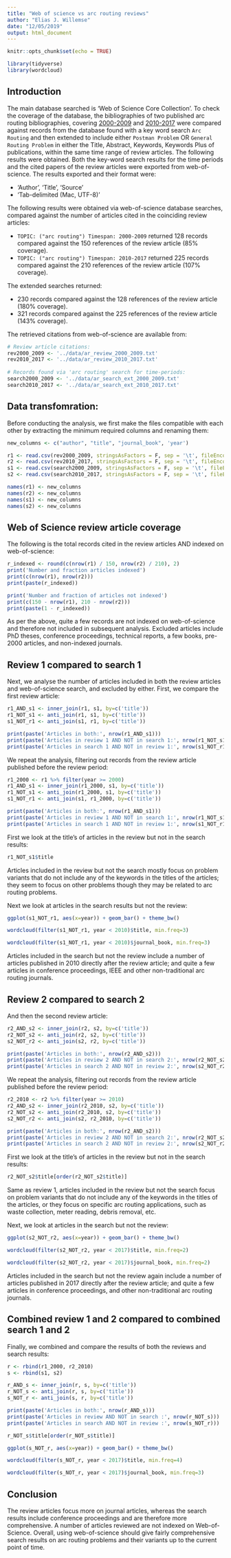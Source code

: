```yaml
---
title: "Web of science vs arc routing reviews"
author: "Elias J. Willemse"
date: "12/05/2019"
output: html_document
---
```


```r
knitr::opts_chunk$set(echo = TRUE)
```

```r
library(tidyverse)
library(wordcloud)
```

## Introduction

The main database searched is 'Web of Science Core Collection'. To check the coverage of the database, the bibliographies of two published arc routing bibliographies, covering [2000-2009](https://doi.org/10.1002/net.20347) and [2010-2017](https://doi.org/10.1002/net.21762) were compared against records from the database found with a key word search `Arc Routing` and then extended to include either `Postman Problem` OR `General Routing Problem` in either the Title, Abstract, Keywords, Keywords Plus of publications, within the same time range of review articles. The following results were obtained. Both the key-word search results for the time periods and the cited papers of the review articles were exported from web-of-science. The results exported and their format were:

* 'Author', 'Title', 'Source'
* 'Tab-delimited (Mac, UTF-8)'

The following results were obtained via web-of-science database searches, compared against the number of articles cited in the coinciding review articles:

* `TOPIC: ("arc routing") Timespan: 2000-2009` returned 128 records compared against the 150 references of the review article (85% coverage).
* `TOPIC: ("arc routing") Timespan: 2010-2017` returned 225 records compared against the 210 references of the review article (107% coverage).

The extended searches returned:

* 230 records compared against the 128 references of the review article (180% coverage).
* 321 records compared against the 225 references of the review article (143% coverage).


The retrieved citations from web-of-science are available from:

```r
# Review article citations:
rev2000_2009 <- '../data/ar_review_2000_2009.txt'
rev2010_2017 <- '../data/ar_review_2010_2017.txt' 
  
# Records found via 'arc routing' search for time-periods:
search2000_2009 <- '../data/ar_search_ext_2000_2009.txt'
search2010_2017 <- '../data/ar_search_ext_2010_2017.txt'
```

## Data transfomration:

Before conducting the analysis, we first make the files compatible with each other by extracting the minimum required columns and renaming them:

```r
new_columns <- c("author", "title", "journal_book", 'year')

r1 <- read.csv(rev2000_2009, stringsAsFactors = F, sep = '\t', fileEncoding="UTF-8", row.names=NULL)[,c(2, 10, 18, 35)]
r2 <- read.csv(rev2010_2017, stringsAsFactors = F, sep = '\t', fileEncoding="UTF-8", row.names=NULL)[,c(2, 10, 18, 35)]
s1 <- read.csv(search2000_2009, stringsAsFactors = F, sep = '\t', fileEncoding="UTF-8", row.names=NULL)[,c(2, 9, 10, 45)]
s2 <- read.csv(search2010_2017, stringsAsFactors = F, sep = '\t', fileEncoding="UTF-8", row.names=NULL)[,c(2, 9, 10, 45)]

names(r1) <- new_columns
names(r2) <- new_columns
names(s1) <- new_columns
names(s2) <- new_columns 
```

## Web of Science review article coverage

The following is the total records cited in the review articles AND indexed on web-of-science:

```r
r_indexed <- round(c(nrow(r1) / 150, nrow(r2) / 210), 2)
print('Number and fraction articles indexed')
print(c(nrow(r1), nrow(r2)))
print(paste(r_indexed))

print('Number and fraction of articles not indexed')
print(c(150 - nrow(r1), 210 - nrow(r2)))
print(paste(1 - r_indexed))
```

As per the above, quite a few records are not indexed on web-of-science and therefore not included in subsequent analysis. Excluded articles include PhD theses, conference proceedings, technical reports, a few books, pre-2000 articles, and non-indexed journals.

## Review 1 compared to search 1

Next, we analyse the number of articles included in both the review articles and web-of-science search, and excluded by either. First, we compare the first review article:

```r
r1_AND_s1 <- inner_join(r1, s1, by=c('title'))
r1_NOT_s1 <- anti_join(r1, s1, by=c('title'))
s1_NOT_r1 <- anti_join(s1, r1, by=c('title'))

print(paste('Articles in both:', nrow(r1_AND_s1)))
print(paste('Articles in review 1 AND NOT in search 1:', nrow(r1_NOT_s1)))
print(paste('Articles in search 1 AND NOT in review 1:', nrow(s1_NOT_r1)))
```

We repeat the analysis, filtering out records from the review article published before the review period:

```r
r1_2000 <- r1 %>% filter(year >= 2000)
r1_AND_s1 <- inner_join(r1_2000, s1, by=c('title'))
r1_NOT_s1 <- anti_join(r1_2000, s1, by=c('title'))
s1_NOT_r1 <- anti_join(s1, r1_2000, by=c('title'))

print(paste('Articles in both:', nrow(r1_AND_s1)))
print(paste('Articles in review 1 AND NOT in search 1:', nrow(r1_NOT_s1)))
print(paste('Articles in search 1 AND NOT in review 1:', nrow(s1_NOT_r1)))
```

First we look at the title's of articles in the review but not in the search results:

```r
r1_NOT_s1$title
```

Articles included in the review but not the search mostly focus on problem variants that do not include any of the keywords in the titles of the articles; they seem to focus on other problems though they may be related to arc routing problems.

Next we look at articles in the search results but not the review:

```r
ggplot(s1_NOT_r1, aes(x=year)) + geom_bar() + theme_bw()
```

```r
wordcloud(filter(s1_NOT_r1, year < 2010)$title, min.freq=3)
```

```r
wordcloud(filter(s1_NOT_r1, year < 2010)$journal_book, min.freq=3)
```

Articles included in the search but not the review include a number of articles published in 2010 directly after the review article; and quite a few articles in conference proceedings, IEEE and other non-traditional arc routing journals.

## Review 2 compared to search 2

And then the second review article:

```r
r2_AND_s2 <- inner_join(r2, s2, by=c('title'))
r2_NOT_s2 <- anti_join(r2, s2, by=c('title'))
s2_NOT_r2 <- anti_join(s2, r2, by=c('title'))

print(paste('Articles in both:', nrow(r2_AND_s2)))
print(paste('Articles in review 2 AND NOT in search 2:', nrow(r2_NOT_s2)))
print(paste('Articles in search 2 AND NOT in review 2:', nrow(s2_NOT_r2)))
```

We repeat the analysis, filtering out records from the review article published before the review period:

```r
r2_2010 <- r2 %>% filter(year >= 2010)
r2_AND_s2 <- inner_join(r2_2010, s2, by=c('title'))
r2_NOT_s2 <- anti_join(r2_2010, s2, by=c('title'))
s2_NOT_r2 <- anti_join(s2, r2_2010, by=c('title'))

print(paste('Articles in both:', nrow(r2_AND_s2)))
print(paste('Articles in review 2 AND NOT in search 2:', nrow(r2_NOT_s2)))
print(paste('Articles in search 2 AND NOT in review 2:', nrow(s2_NOT_r2)))
```

First we look at the title's of articles in the review but not in the search results:

```r
r2_NOT_s2$title[order(r2_NOT_s2$title)]
```

Same as review 1, articles included in the review but not the search focus on problem variants that do not include any of the keywords in the titles of the articles, or they focus on specific arc routing applications, such as waste collection, meter reading, debris removal, etc.

Next, we look at articles in the search but not the review:

```r
ggplot(s2_NOT_r2, aes(x=year)) + geom_bar() + theme_bw()
```

```r
wordcloud(filter(s2_NOT_r2, year < 2017)$title, min.freq=2)
```

```r
wordcloud(filter(s2_NOT_r2, year < 2017)$journal_book, min.freq=2)
```

Articles included in the search but not the review again include a number of articles published in 2017 directly after the review article; and quite a few articles in conference proceedings, and other non-traditional arc routing journals.

## Combined review 1 and 2 compared to combined search 1 and 2

Finally, we combined and compare the results of both the reviews and search results:

```r
r <- rbind(r1_2000, r2_2010)
s <- rbind(s1, s2)

r_AND_s <- inner_join(r, s, by=c('title'))
r_NOT_s <- anti_join(r, s, by=c('title'))
s_NOT_r <- anti_join(s, r, by=c('title'))

print(paste('Articles in both:', nrow(r_AND_s)))
print(paste('Articles in review AND NOT in search :', nrow(r_NOT_s)))
print(paste('Articles in search AND NOT in review :', nrow(s_NOT_r)))
```

```r
r_NOT_s$title[order(r_NOT_s$title)]
```

```r
ggplot(s_NOT_r, aes(x=year)) + geom_bar() + theme_bw()
```

```r
wordcloud(filter(s_NOT_r, year < 2017)$title, min.freq=4)
```

```r
wordcloud(filter(s_NOT_r, year < 2017)$journal_book, min.freq=3)
```

## Conclusion

The review articles focus more on journal articles, whereas the search results include conference proceedings and are therefore more comprehensive. A number of articles reviewed are not indexed on Web-of-Science. Overall, using web-of-science should give fairly comprehensive search results on arc routing problems and their variants up to the current point of time.
